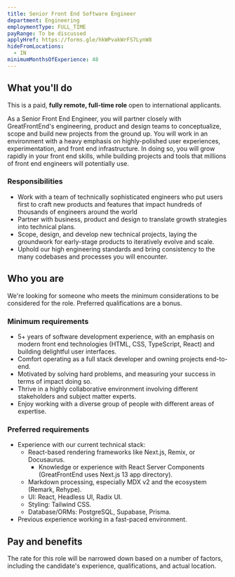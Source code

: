 ```yaml
---
title: Senior Front End Software Engineer
department: Engineering
employmentType: FULL_TIME
payRange: To be discussed
applyHref: https://forms.gle/hkWPvakWrFS7LynW8
hideFromLocations:
  - IN
minimumMonthsOfExperience: 48
---
```


## What you'll do

This is a paid, **fully remote, full-time role** open to international applicants.

As a Senior Front End Engineer, you will partner closely with GreatFrontEnd's engineering, product and design teams to conceptualize, scope and build new projects from the ground up. You will work in an environment with a heavy emphasis on highly-polished user experiences, experimentation, and front end infrastructure. In doing so, you will grow rapidly in your front end skills, while building projects and tools that millions of front end engineers will potentially use.

### Responsibilities

- Work with a team of technically sophisticated engineers who put users first to craft new products and features that impact hundreds of thousands of engineers around the world
- Partner with business, product and design to translate growth strategies into technical plans.
- Scope, design, and develop new technical projects, laying the groundwork for early-stage products to iteratively evolve and scale.
- Uphold our high engineering standards and bring consistency to the many codebases and processes you will encounter.

## Who you are

We're looking for someone who meets the minimum considerations to be considered for the role. Preferred qualifications are a bonus.

### Minimum requirements

- 5+ years of software development experience, with an emphasis on modern front end technologies (HTML, CSS, TypeScript, React) and building delightful user interfaces.
- Comfort operating as a full stack developer and owning projects end-to-end.
- Motivated by solving hard problems, and measuring your success in terms of impact doing so.
- Thrive in a highly collaborative environment involving different stakeholders and subject matter experts.
- Enjoy working with a diverse group of people with different areas of expertise.

### Preferred requirements

- Experience with our current technical stack:
  - React-based rendering frameworks like Next.js, Remix, or Docusaurus.
    - Knowledge or experience with React Server Components (GreatFrontEnd uses Next.js 13 app directory).
  - Markdown processing, especially MDX v2 and the ecosystem (Remark, Rehype).
  - UI: React, Headless UI, Radix UI.
  - Styling: Tailwind CSS.
  - Database/ORMs: PostgreSQL, Supabase, Prisma.
- Previous experience working in a fast-paced environment.

## Pay and benefits

The rate for this role will be narrowed down based on a number of factors, including the candidate's experience, qualifications, and actual location.
